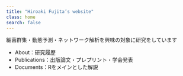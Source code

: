 ```yaml
---
title: "Hiroaki Fujita’s website"
class: home
search: false
---
```


細菌群集・動態予測・ネットワーク解析を興味の対象に研究をしています

- About：研究履歴  
- Publications：出版論文・プレプリント・学会発表  
- Documents：Rをメインとした解説  


